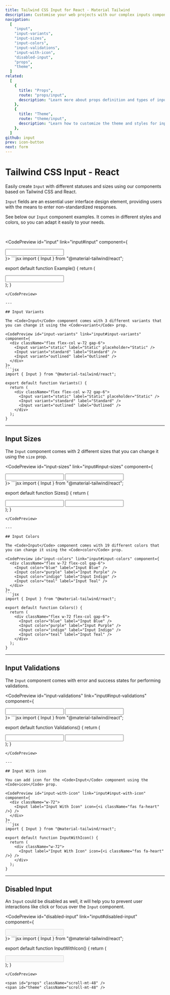 ```yaml
---
title: Tailwind CSS Input for React - Material Tailwind
description: Customise your web projects with our complex inputs component for Tailwind CSS and React using Material Design guidelines.
navigation:
  [
    "input",
    "input-variants",
    "input-sizes",
    "input-colors",
    "input-validations",
    "input-with-icon",
    "disabled-input",
    "props",
    "theme",
  ]
related:
  [
    {
      title: "Props",
      route: "props/input",
      description: "Learn more about props definition and types of input component.",
    },
    {
      title: "Theme",
      route: "theme/input",
      description: "Learn how to customize the theme and styles for input component.",
    },
  ]
github: input
prev: icon-button
next: form
---
```


# Tailwind CSS Input - React

Easily create <Code>Input</Code> with different statuses and sizes using our components based on Tailwind CSS and React.

<Code>Input</Code> fields are an essential user interface design element, providing
users with the means to enter non-standardized responses.

See below our <Code>Input</Code> component examples. It comes in different styles and colors, so you can adapt it easily to your needs.

<br />

<CodePreview id="input" link="input#input" component={
  <div className="w-72">
    <Input label="Required" />
  </div>
}>
```jsx
import { Input } from "@material-tailwind/react";

export default function Example() {
  return (
    <div className="w-72">
      <Input label="Username" />
    </div>
  );
}
```
</CodePreview>

---

## Input Variants

The <Code>Input</Code> component comes with 3 different variants that you can change it using the <Code>variant</Code> prop.

<CodePreview id="input-variants" link="input#input-variants" component={
  <div className="flex flex-col w-72 gap-6">
    <Input variant="static" label="Static" placeholder="Static" />
    <Input variant="standard" label="Standard" />
    <Input variant="outlined" label="Outlined" />
  </div>
}>
```jsx
import { Input } from "@material-tailwind/react";

export default function Variants() {
  return (
    <div className="flex flex-col w-72 gap-6">
      <Input variant="static" label="Static" placeholder="Static" />
      <Input variant="standard" label="Standard" />
      <Input variant="outlined" label="Outlined" />
    </div>
  );
}
```
</CodePreview>

---

## Input Sizes

The <Code>Input</Code> component comes with 2 different sizes that you can change it using the <Code>size</Code> prop.

<CodePreview id="input-sizes" link="input#input-sizes" component={
  <div className="flex flex-col w-72 items-end gap-6">
    <Input size="md" label="Input Medium" />
    <Input size="lg" label="Input Large" />
  </div>
}>
```jsx
import { Input } from "@material-tailwind/react";

export default function Sizes() {
  return (
    <div className="flex flex-col w-72 items-end gap-6">
      <Input size="md" label="Input Medium" />
      <Input size="lg" label="Input Large" />
    </div>
  );
}
```
</CodePreview>

---

## Input Colors

The <Code>Input</Code> component comes with 19 different colors that you can change it using the <Code>color</Code> prop.

<CodePreview id="input-colors" link="input#input-colors" component={
  <div className="flex w-72 flex-col gap-6">
    <Input color="blue" label="Input Blue" />
    <Input color="purple" label="Input Purple" />
    <Input color="indigo" label="Input Indigo" />
    <Input color="teal" label="Input Teal" />
  </div>
}>
```jsx
import { Input } from "@material-tailwind/react";

export default function Colors() {
  return (
    <div className="flex w-72 flex-col gap-6">
      <Input color="blue" label="Input Blue" />
      <Input color="purple" label="Input Purple" />
      <Input color="indigo" label="Input Indigo" />
      <Input color="teal" label="Input Teal" />
    </div>
  );
}
```
</CodePreview>

---

## Input Validations

The <Code>Input</Code> component comes with error and success states for performing validations.

<CodePreview id="input-validations" link="input#input-validations" component={
  <div div className="flex flex-col w-72 items-end gap-6">
    <Input label="Input Error" error />
    <Input label="Input Success" success />
  </div>
}>
```jsx
import { Input } from "@material-tailwind/react";

export default function Validations() {
  return (
    <div className="flex flex-col w-72 items-end gap-6">
      <Input label="Input Error" error />
      <Input label="Input Success" success />
    </div>
  );
}
```
</CodePreview>

---

## Input With icon

You can add icon for the <Code>Input</Code> component using the <Code>icon</Code> prop.

<CodePreview id="input-with-icon" link="input#input-with-icon" component={
  <div className="w-72">
    <Input label="Input With Icon" icon={<i className="fas fa-heart" />} />
  </div>
}>
```jsx
import { Input } from "@material-tailwind/react";

export default function InputWithIcon() {
  return (
    <div className="w-72">
      <Input label="Input With Icon" icon={<i className="fas fa-heart" />} />
    </div>
  );
}
```
</CodePreview>

---

## Disabled Input

An <Code>Input</Code> could be disabled as well, it will help you to prevent user interactions like click or focus over the <Code>Input</Code> component.

<CodePreview id="disabled-input" link="input#disabled-input" component={
  <div className="w-72">
    <Input label="Disabled" disabled />
  </div>
}>
```jsx
import { Input } from "@material-tailwind/react";

export default function InputWithIcon() {
  return (
    <div className="w-72">
      <Input label="Disabled" disabled />
    </div>
  );
}
```
</CodePreview>

<span id="props" className="scroll-mt-48" />
<span id="theme" className="scroll-mt-48" />
